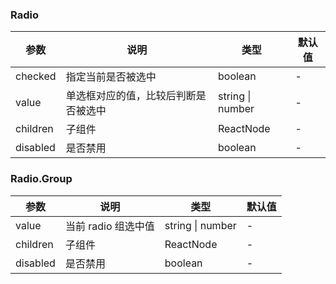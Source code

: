 ### Radio

| 参数     | 说明                                 | 类型             | 默认值 |
| -------- | ------------------------------------ | ---------------- | ------ |
| checked  | 指定当前是否被选中                   | boolean          | -      |
| value    | 单选框对应的值，比较后判断是否被选中 | string \| number | -      |
| children | 子组件                               | ReactNode        | -      |
| disabled | 是否禁用                             | boolean          | -      |

### Radio.Group

| 参数     | 说明                | 类型             | 默认值 |
| -------- | ------------------- | ---------------- | ------ |
| value    | 当前 radio 组选中值 | string \| number | -      |
| children | 子组件              | ReactNode        | -      |
| disabled | 是否禁用            | boolean          | -      |
